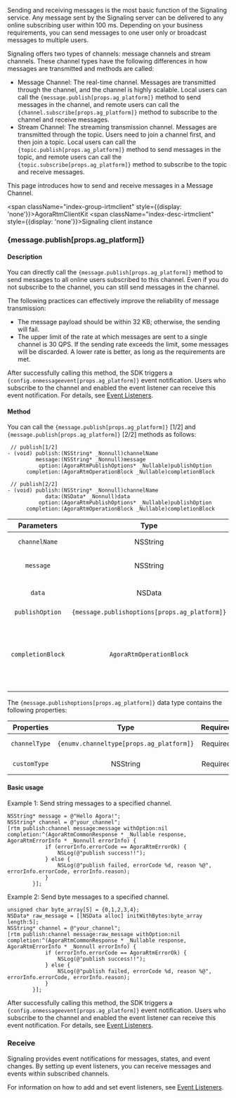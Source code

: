 

Sending and receiving messages is the most basic function of the Signaling service. Any message sent by the Signaling server can be delivered to any online subscribing user within 100 ms. Depending on your business requirements, you can send messages to one user only or broadcast messages to multiple users.

Signaling offers two types of channels: message channels and stream channels. These channel types have the following differences in how messages are transmitted and methods are called:
- Message Channel: The real-time channel. Messages are transmitted through the channel, and the channel is highly scalable. Local users can call the <code>{message.publish[props.ag_platform]}</code> method to send messages in the channel, and remote users can call the <code>{channel.subscribe[props.ag_platform]}</code> method to subscribe to the channel and receive messages.
- Stream Channel: The streaming transmission channel. Messages are transmitted through the topic. Users need to join a channel first, and then join a topic. Local users can call the <code>{topic.publish[props.ag_platform]}</code> method to send messages in the topic, and remote users can call the <code>{topic.subscribe[props.ag_platform]}</code> method to subscribe to the topic and receive messages.

This page introduces how to send and receive messages in a Message Channel.

<span className="index-group-irtmclient" style={{display: 'none'}}>AgoraRtmClientKit</span>
<span className="index-desc-irtmclient" style={{display: 'none'}}>Signaling client instance</span>
### {message.publish[props.ag_platform]}

#### Description

<span className="index-desc-publish">You can directly call the <code>{message.publish[props.ag_platform]}</code> method to send messages to all online users subscribed to this channel. Even if you do not subscribe to the channel, you can still send messages in the channel.</span>

<Admonition type="info" title="Information">
The following practices can effectively improve the reliability of message transmission:
<ul><li>The message payload should be within 32 KB; otherwise, the sending will fail.</li><li>The upper limit of the rate at which messages are sent to a single channel is 30 QPS. If the sending rate exceeds the limit, some messages will be discarded. A lower rate is better, as long as the requirements are met.</li></ul>
</Admonition>

After successfully calling this method, the SDK triggers a <code>{config.onmessageevent[props.ag_platform]}</code> event notification. Users who subscribe to the channel and enabled the event listener can receive this event notification. For details, see <a href="#event-listeners">Event Listeners</a>.

#### Method

You can call the <code>{message.publish[props.ag_platform]}</code> [1/2] and <code>{message.publish[props.ag_platform]}</code> [2/2] methods as follows:

```objc
 // publish[1/2]
- (void) publish:(NSString* _Nonnull)channelName
         message:(NSString* _Nonnull)message
          option:(AgoraRtmPublishOptions* _Nullable)publishOption
      completion:(AgoraRtmOperationBlock _Nullable)completionBlock
```

```objc
 // publish[2/2]
- (void) publish:(NSString* _Nonnull)channelName
            data:(NSData* _Nonnull)data
          option:(AgoraRtmPublishOptions* _Nullable)publishOption
      completion:(AgoraRtmOperationBlock _Nullable)completionBlock
```

| Parameters | Type | Required | Default | Description |
| :-----------: | :---------------: | :------: | :----: | ------------------------------------------------ |
| `channelName` | NSString | Required | - | Channel name. You can only send messages to one channel at a time. |
|   `message`   | NSString |   Required   |   -    | Sends string messages in the <code>{message.publish[props.ag_platform]}</code>[1/2] method. |
|   `data`   | NSData |   Required   |   -    | Sends binary messages in the <code>{message.publish[props.ag_platform]}</code>[2/2] method. |
| `publishOption` | <code>{message.publishoptions[props.ag_platform]}</code> | Optional | - | Message options. |
| `completionBlock` | `AgoraRtmOperationBlock` | Optional | - | Callback of invocation result:<li>Success: Returns the `AgoraRtmCommonResponse` data in the `response` parameter, and `nil` in the `errorInfo` parameter.</li><li>Failure: Returns `nil` in the `response` parameter, and error information in the `errorInfo` parameter.</li> |

The <code>{message.publishoptions[props.ag_platform]}</code> data type contains the following properties:

| Properties | Type | Required | Default | Description |
| :----------: | :----: | :------: | :----: | --------------------------------------- |
|   `channelType`   | <code>{enumv.channeltype[props.ag_platform]}</code> | Required |    -    | Channel types. See <a href="#enumvchanneltypepropsag_platform"><code>{enumv.channeltype[props.ag_platform]}</code></a>.  |
| `customType` | NSString | Required | - | A user-defined field. Only supports string type. |

#### Basic usage

Example 1: Send string messages to a specified channel.

```objc 
NSString* message = @"Hello Agora!";
NSString* channel = @"your_channel";
[rtm publish:channel message:message withOption:nil completion:^(AgoraRtmCommonResponse * _Nullable response, AgoraRtmErrorInfo * _Nonnull errorInfo) {
            if (errorInfo.errorCode == AgoraRtmErrorOk) {
                NSLog(@"publish success!!");
            } else {
                NSLog(@"publish failed, errorCode %d, reason %@", errorInfo.errorCode, errorInfo.reason);
            }
        }];
```

Example 2: Send byte messages to a specified channel.

```objc 
unsigned char byte_array[5] = {0,1,2,3,4};
NSData* raw_message = [[NSData alloc] initWithBytes:byte_array length:5];
NSString* channel = @"your_channel";
[rtm publish:channel message:raw_message withOption:nil completion:^(AgoraRtmCommonResponse * _Nullable response, AgoraRtmErrorInfo * _Nonnull errorInfo) {
            if (errorInfo.errorCode == AgoraRtmErrorOk) {
                NSLog(@"publish success!!");
            } else {
                NSLog(@"publish failed, errorCode %d, reason %@", errorInfo.errorCode, errorInfo.reason);
            }
        }];
```

<Admonition type="info" title="Information">After successfully calling this method, the SDK triggers a <code>{config.onmessageevent[props.ag_platform]}</code> event notification. Users who subscribe to the channel and enabled the event listener can receive this event notification. For details, see <a href="#event-listeners">Event Listeners</a>.</Admonition>

### Receive

Signaling provides event notifications for messages, states, and event changes. By setting up event listeners, you can receive messages and events within subscribed channels.

For information on how to add and set event listeners, see [Event Listeners](#event-listeners).
